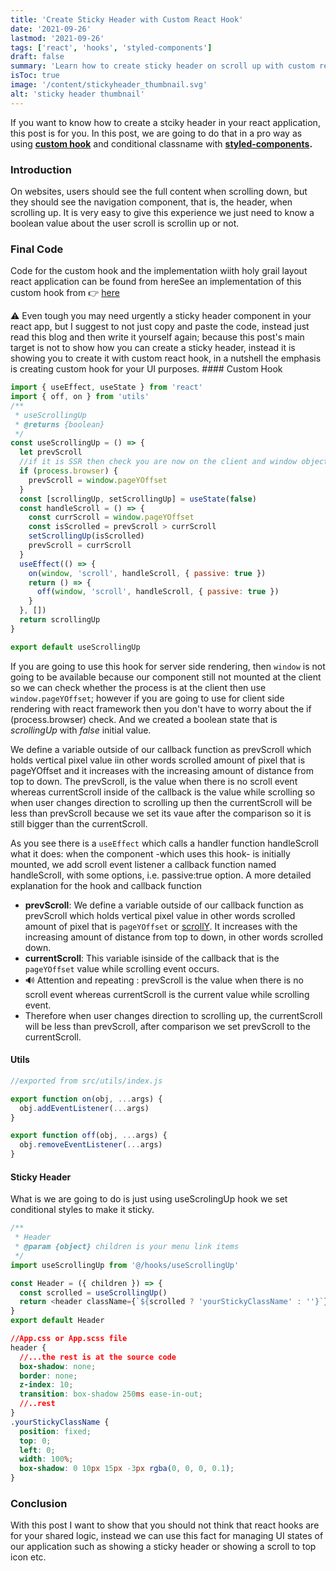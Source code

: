 ```yaml
---
title: 'Create Sticky Header with Custom React Hook'
date: '2021-09-26'
lastmod: '2021-09-26'
tags: ['react', 'hooks', 'styled-components']
draft: false
summary: 'Learn how to create sticky header on scroll up with custom react hook.'
isToc: true
image: '/content/stickyheader_thumbnail.svg'
alt: 'sticky header thumbnail'
---
```


If you want to know how to create a stciky header in your react application, this post is for you. In this post, we are going to do that in a pro way as using **[custom hook](https://reactjs.org/docs/hooks-custom.html)** and conditional classname with **[styled-components](https://styled-components.com/docs/basics#passed-props).**

### Introduction

On websites, users should see the full content when scrolling down, but they should see the navigation component, that is, the header, when scrolling up. It is very easy to give this experience we just need to know a boolean value about the user scroll is scrollin up or not.
### Final Code

Code for the custom hook and the implementation wiith holy grail layout react application can be found from hereSee an implementation of this custom hook from 👉 [here](https://github.com/definite2/sticky-header-with-hook)

<WarningBodyMessage>
  ⚠️ Even tough you may need urgently a sticky header component in your react app, but I suggest to
  not just copy and paste the code, instead just read this blog and then write it yourself again;
  because this post's main target is not to show how you can create a sticky header, instead it is
  showing you to create it with custom react hook, in a nutshell the emphasis is creating custom
  hook for your UI purposes.
</WarningBodyMessage>
#### Custom Hook

```js
import { useEffect, useState } from 'react'
import { off, on } from 'utils'
/**
 * useScrollingUp
 * @returns {boolean}
 */
const useScrollingUp = () => {
  let prevScroll
  //if it is SSR then check you are now on the client and window object is available
  if (process.browser) {
    prevScroll = window.pageYOffset
  }
  const [scrollingUp, setScrollingUp] = useState(false)
  const handleScroll = () => {
    const currScroll = window.pageYOffset
    const isScrolled = prevScroll > currScroll
    setScrollingUp(isScrolled)
    prevScroll = currScroll
  }
  useEffect(() => {
    on(window, 'scroll', handleScroll, { passive: true })
    return () => {
      off(window, 'scroll', handleScroll, { passive: true })
    }
  }, [])
  return scrollingUp
}

export default useScrollingUp
```

If you are going to use this hook for server side rendering, then `window` is not going to be available because our component still not mounted at the client so we can check whether the process is at the client then use `window.pageYOffset`; however if you are going to use for client side rendering with react framework then you don't have to worry about the if (process.browser) check.
And we created a boolean state that is _scrollingUp_ with _false_ initial value.

We define a variable outside of our callback function as prevScroll which holds vertical pixel value iin other words scrolled amount of pixel that is pageYOffset and it increases with the increasing amount of distance from top to down. The prevScroll, is the value when there is no scroll event whereas currentScroll inside of the callback is the value while scrolling so when user changes direction to scrolling up then the currentScroll will be less than prevScroll because we set its vaue after the comparison so it is still bigger than the currentScroll.

As you see there is a `useEffect` which calls a handler function handleScroll what it does: when the component -which uses this hook- is initially mounted, we add scroll event listener a callback function named handleScroll, with some options, i.e. passive:true option. A more detailed explanation for the hook and callback function

- **prevScroll**: We define a variable outside of our callback function as prevScroll which holds vertical pixel value in other words scrolled amount of pixel that is `pageYOffset` or [scrollY](https://developer.mozilla.org/en-US/docs/Web/API/Window/pageYOffset). It increases with the increasing amount of distance from top to down, in other words scrolled down.
- **currentScroll**: This variable isinside of the callback that is the `pageYOffset` value while scrolling event occurs.
- 🔊 Attention and repeating : prevScroll is the value when there is no scroll event whereas currentScroll is the current value while scrolling event.
- Therefore when user changes direction to scrolling up, the currentScroll will be less than prevScroll, after comparison we set prevScroll to the currentScroll.

#### Utils

```js
//exported from src/utils/index.js

export function on(obj, ...args) {
  obj.addEventListener(...args)
}

export function off(obj, ...args) {
  obj.removeEventListener(...args)
}
```

#### Sticky Header

What is we are going to do is just using useScrolingUp hook we set conditional styles to make it sticky.

```js
/**
 * Header
 * @param {object} children is your menu link items
 */
import useScrollingUp from '@/hooks/useScrollingUp'

const Header = ({ children }) => {
  const scrolled = useScrollingUp()
  return <header className={`${scrolled ? 'yourStickyClassName' : ''}`}>{children}</header>
}
export default Header
```

```css
//App.css or App.scss file
header {
  //...the rest is at the source code
  box-shadow: none;
  border: none;
  z-index: 10;
  transition: box-shadow 250ms ease-in-out;
  //..rest
}
.yourStickyClassName {
  position: fixed;
  top: 0;
  left: 0;
  width: 100%;
  box-shadow: 0 10px 15px -3px rgba(0, 0, 0, 0.1);
}
```
### Conclusion
With this post I want to show that you should not think that react hooks are for your shared logic, instead we can use this fact for managing UI states of our application such as showing a sticky header or showing a scroll to top icon etc. 